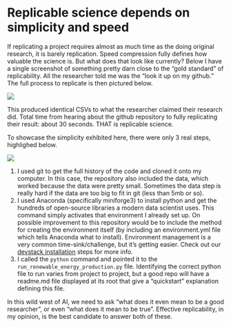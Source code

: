 # Replicable science depends on simplicity and speed

If replicating a project requires almost as much time as the doing original research, it is barely replication. Speed compression fully defines how valuable the science is. But what does that look like currently? Below I have a single screenshot of something pretty darn close to the "gold standard" of replicability. All the researcher told me was the "look it up on my github." The full process to replicate is then pictured below.

![](images/paste-69.png)

This produced identical CSVs to what the researcher claimed their research did. Total time from hearing about the github repository to fully replicating their result: about 30 seconds. THAT is replicable science.

To showcase the simplicity exhibited here, there were only 3 real steps, highlighed below.

![](images/paste-70.png)

1.  I used git to get the full history of the code and cloned it onto my computer. In this case, the repository also included the data, which worked because the data were pretty small. Sometimes the data step is really hard if the data are too big to fit in git (less than 5mb or so).
2.  I used Anaconda (specifically miniforge3) to install python and get the hundreds of open-source libraries a modern data scientist uses. This command simply activates that environment I already set up. On possible improvement to this repository would be to include the method for creating the environment itself (by including an environment.yml file which tells Anaconda what to install). Environment management is a very common time-sink/challenge, but it's getting easier. Check out our [devstack installation](https://justinandrewjohnson.com/earth_economy_devstack/installation.html) steps for more info.
3.  I called the `python` command and pointed it to the `run_renewable_energy_production.py` file. Identifying the correct python file to run varies from project to project, but a good repo will have a readme.md file displayed at its root that give a "quickstart" explanation defining this file.

In this wild west of AI, we need to ask "what does it even mean to be a good researcher", or even "what does it mean to be true". Effective replicability, in my opinion, is the best candidate to answer both of these.